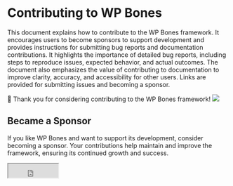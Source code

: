 
# Contributing to WP Bones

This document explains how to contribute to the WP Bones framework. It encourages users to become sponsors to support development and provides instructions for submitting bug reports and documentation contributions. It highlights the importance of detailed bug reports, including steps to reproduce issues, expected behavior, and actual outcomes. The document also emphasizes the value of contributing to documentation to improve clarity, accuracy, and accessibility for other users. Links are provided for submitting issues and becoming a sponsor.

<Callout type="info" emoji="🥳">
👏 Thank you for considering contributing to the WP Bones framework!
</Callout>

<Cards num={1}>
  <a href="https://github.com/wpbones/wpbones/graphs/contributors">
    <img src="https://contrib.rocks/image?repo=wpbones/wpbones" />
  </a>
</Cards>

## Became a Sponsor

If you like WP Bones and want to support its development, consider becoming a sponsor. Your contributions help maintain and improve the framework, ensuring its continued growth and success.

<div style={{ display: 'flex', justifyContent: 'center', margin: '20px 0' }}>
  <iframe 
    src="https://github.com/sponsors/wpbones/button" 
    title="Sponsor wpbones" 
    height="32" 
    width="114" 
    style={{ border: 0, borderRadius: '6px' }} 
  />
</div>

## Framework Bug Reports

When encountering issues with software or applications, submitting a detailed bug report can significantly help developers in understanding and resolving the problem efficiently. A well-written bug report should include clear steps to reproduce the issue, the expected behavior, and the actual outcome. 

Furthermore, providing information such as system specifications, error messages, and screenshots can aid in pinpointing the root cause of the bug. By utilizing platforms like GitHub, users can create issue tickets with relevant details, facilitating effective communication between users and developers. Remember, a comprehensive bug report not only assists in bug resolution but also improves the overall quality of the software.

<Cards num={1}>
<Cards.Card arrow title="🐛 Click here to submit a Framework issue" target="_blank"  href="https://github.com/wpbones/WPBones/issues"/>
</Cards>

## Documentation Contributions

<Cards num={1}>
  <a href="https://github.com/wpbones/website-docs/graphs/contributors">
    <img src="https://contrib.rocks/image?repo=wpbones/website-docs" />
  </a>
</Cards>

Documentation is an essential component of software development, providing users with valuable information on how to use and understand the software. By contributing to documentation, users can help improve the clarity, accuracy, and accessibility of information, making it easier for others to learn and utilize the software effectively. 

<Cards num={1}>
  <Cards.Card arrow title="🐛 Click here to submit a Documentation issue" target="_blank"  href="https://github.com/wpbones/website-docs"/>
</Cards>

## Core Development Discussion

Discussion regarding bugs, new features, ideas 💡, and implementation of existing features takes place in the issue GitHub channel. If you like, you may connect to the [Discord](https://discord.gg/dCP5NajK) channel as well.

## Coding style

WP Bones follows the [PSR-2](https://github.com/php-fig/fig-standards/blob/master/accepted/PSR-2-coding-style-guide.md) coding standard and the [PSR-4](https://github.com/php-fig/fig-standards/blob/master/accepted/PSR-4-autoloader.md) autoloading standard.

